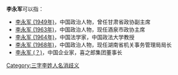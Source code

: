 '''李永军'''可以指：
* [[李永军_(1949年)|李永军 (1949年)]]，中国政治人物，曾任甘肃省政协副主席
* [[李永军_(1963年)|李永军 (1963年)]]，中国政治人物，现任酒泉市政协主席
* [[李永军_(1964年)|李永军 (1964年)]]，中国法学家，中国政法大学教授
* [[李永军_(1968年)|李永军 (1968年)]]，中国政治人物，现任湖南省机关事务管理局局长
* [[李永军_(？)|李永军 (？)]]，中国企业家，喜之郎集团董事长

{{disambig}}

[[Category:三字李姓人名消歧义|Category:三字李姓人名消歧义]]